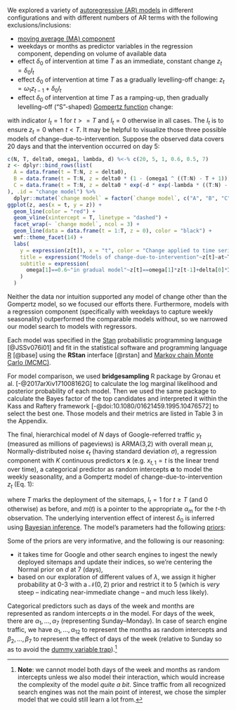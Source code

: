 We explored a variety of [autoregressive (AR) models](https://en.wikipedia.org/wiki/Autoregressive_model) in different configurations and with different numbers of AR terms with the following exclusions/inclusions:

- [moving average (MA) component](https://en.wikipedia.org/wiki/Moving-average_model)
- weekdays or months as predictor variables in the regression component, depending on volume of available data
- effect $\delta_0$ of intervention at time $T$ as an immediate, constant change $z_t = \delta_0 I_t$
- effect $\delta_0$ of intervention at time $T$ as a gradually levelling-off change: $z_t = \omega_1 z_{t-1} + \delta_0 I_t$
- effect $\delta_0$ of intervention at time $T$ as a ramping-up, then gradually levelling-off ("S"-shaped) [Gompertz function](https://en.wikipedia.org/wiki/Gompertz_function) change:

\begin{equation}
  z_t = \delta_0 \mathrm{e}^{-d \mathrm{e}^{-\lambda (t - T)}} I_t
\end{equation}

with indicator $I_t = 1$ for $t >= T$ and $I_t = 0$ otherwise in all cases. The $I_t$ is to ensure $z_t = 0$ when $t < T$. It may be helpful to visualize those three possible models of change-due-to-intervention. Suppose the observed data covers 20 days and that the intervention occurred on day 5:

```r
c(N, T, delta0, omega1, lambda, d) %<-% c(20, 5, 1, 0.6, 0.5, 7)
z <- dplyr::bind_rows(list(
  A = data.frame(t = T:N, z = delta0),
  B = data.frame(t = T:N, z = delta0 * (1 - (omega1 ^ ((T:N) - T + 1))) / (1 - omega1)),
  C = data.frame(t = T:N, z = delta0 * exp(-d * exp(-lambda * ((T:N) - T))))
), .id = "change model") %>%
  dplyr::mutate(`change model` = factor(`change model`, c("A", "B", "C"), c("instant, constant", "gradually levelling-off", "Gompertz")))
ggplot(z, aes(x = t, y = z)) +
  geom_line(color = "red") +
  geom_vline(xintercept = T, linetype = "dashed") +
  facet_wrap(~ `change model`, ncol = 3) +
  geom_line(data = data.frame(t = 1:T, z = 0), color = "black") +
  wmf::theme_facet(14) +
  labs(
    y = expression(z[t]), x = "t", color = "Change applied to time series",
    title = expression("Models of change-due-to-intervention"~z[t]~at~T==10~"with effect"~delta[0]==1),
    subtitle = expression(
      omega[1]==0.6~"in gradual model"~z[t]==omega[1]*z[t-1]+delta[0]*I[t]~", and "~lambda==0.5~"in Gompertz model"~z[t]==delta[0]*e^(-7*e^(-lambda*(t-T)))
    )
  )
```

Neither the data nor intuition supported any model of change other than the Gompertz model, so we focused our efforts there. Furthermore, models with a regression component (specifically with weekdays to capture weekly seasonality) outperformed the comparable models without, so we narrowed our model search to models with regressors.

Each model was specified in the [Stan](https://en.wikipedia.org/wiki/Stan_(software)) probabilistic programming language [@JSSv076i01] and fit in the statistical software and programming language [R](https://en.wikipedia.org/wiki/R_(programming_language)) [@base] using the **RStan** interface [@rstan] and [Markov chain Monte Carlo (MCMC)](https://en.wikipedia.org/wiki/Markov_chain_Monte_Carlo).

For model comparison, we used **bridgesampling** R package by Gronau et al. [-@2017arXiv171008162G] to calculate the log marginal likelihood and posterior probability of each model. Then we used the same package to calculate the Bayes factor of the top candidates and interpreted it within the Kass and Raftery framework [-@doi:10.1080/01621459.1995.10476572] to select the best one. Those models and their metrics are listed in Table 3 in the Appendix.

The final, hierarchical model of $N$ days of Google-referred traffic $y_t$ (measured as millions of pageviews) is ARMA(3,2) with overall mean $\mu$, Normally-distributed noise $\epsilon_t$ (having standard deviation $\sigma$), a regression component with $K$ continuous predictors $\mathbf{x}$ (e.g. $x_{t,1} = t$ is the linear trend over time), a categorical predictor as random intercepts $\mathbf{\alpha}$ to model the weekly seasonality, and a Gompertz model of change-due-to-intervention $z_t$ (Eq. 1):

\begin{align*}
y_t & = \alpha_{m(t)} + \sum_{p = 1}^3 \phi_p y_{t - p} + \sum_{q = 1}^2 \theta_q \epsilon_{t - q} + \sum_{k = 1}^K \beta_k x_{t,k} + z_t + \epsilon_t;\\
z_t & = \delta_0 \mathrm{e}^{-d \mathrm{e}^{-\lambda (t - T)}} I_t,
\end{align*}

where $T$ marks the deployment of the sitemaps, $I_t = 1$ for $t \geq T$ (and 0 otherwise) as before, and $m(t)$ is a pointer to the appropriate $\alpha_m$ for the $t$-th observation. The underlying intervention effect of interest $\delta_0$ is inferred using [Bayesian inference](https://en.wikipedia.org/wiki/Bayesian_inference). The model's parameters had the following [priors](https://en.wikipedia.org/wiki/Prior_probability):

\begin{align*}
  \phi_p, \theta_q & \sim \text{Cauchy}(0, 1),~-1 \leq \phi_p, \theta_q \leq 1, p = 1, \ldots, 3~\text{and}~q = 1, 2;\\
  \alpha_m & \sim \mathcal{N}(\mu_\alpha, \sigma_\alpha),~m = 1, \ldots, M;\\
  \epsilon & \sim \mathcal{N}(0, \sigma_\epsilon);\\
  \delta_0 & \sim \mathcal{N}(0, \tau);\\
  \sigma_\epsilon, \sigma_\alpha, \tau & \sim \text{Cauchy}(0, 5),~\sigma_\epsilon, \sigma_\alpha, \tau > 0;\\
  \beta_k & \sim \mathcal{N}(0, 10),~k = 0, \ldots, K;\\
  d & \sim \mathcal{N}(7, 5);~\text{and}\\
  \lambda & \sim \mathcal{N}(0, 2),~0 < \lambda < 5.
\end{align*}

Some of the priors are very informative, and the following is our reasoning:

- it takes time for Google and other search engines to ingest the newly deployed sitemaps and update their indices, so we're centering the Normal prior on $d$ at 7 (days),
- based on our exploration of different values of $\lambda$, we assign it higher probability at 0-3 with a $\mathcal{N}(0, 2)$ prior and restrict it to 5 (which is *very* steep -- indicating near-immediate change -- and much less likely).

Categorical predictors such as days of the week and months are represented as random intercepts $\alpha$ in the model. For days of the week, there are $\alpha_1, \ldots, \alpha_7$ (representing Sunday--Monday). In case of search engine traffic, we have $\alpha_1, \ldots, \alpha_{12}$ to represent the months as random intercepts and $\beta_2, \ldots, \beta_7$ to represent the effect of days of the week (relative to Sunday so as to avoid the [dummy variable trap](https://en.wikipedia.org/wiki/Dummy_variable_(statistics)#Incorporating_a_dummy_independent)).[^complexity]

[^complexity]: **Note**: we cannot model both days of the week and months as random intercepts unless we also model their interaction, which would increase the complexity of the model *quite a bit*. Since traffic from all recognized search engines was not the main point of interest, we chose the simpler model that we could still learn a lot from.
